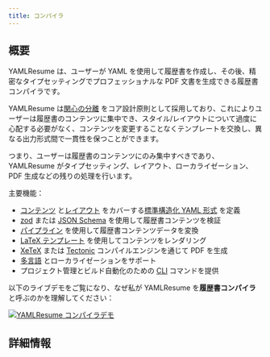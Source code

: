 ```yaml
---
title: コンパイラ
---
```


## 概要

YAMLResume は、ユーザーが YAML を使用して履歴書を作成し、その後、精密なタイプセッティングでプロフェッショナルな PDF 文書を生成できる履歴書コンパイラです。

YAMLResume は[関心の分離](https://en.wikipedia.org/wiki/Separation_of_concerns) をコア設計原則として採用しており、これによりユーザーは履歴書のコンテンツに集中でき、スタイル/レイアウトについて過度に心配する必要がなく、コンテンツを変更することなくテンプレートを交換し、異なる出力形式間で一貫性を保つことができます。

つまり、ユーザーは履歴書のコンテンツにのみ集中すべきであり、YAMLResume がタイプセッティング、レイアウト、ローカライゼーション、PDF 生成などの残りの処理を行います。

主要機能：

- [コンテンツ](/ja/docs/compiler/types#resumecontent) と[レイアウト](/ja/docs/compiler/types#resumecontent) をカバーする[標準構造化 YAML 形式](/ja/docs/compiler/types) を定義
- [zod](https://zod.dev) または [JSON Schema](https://json-schema.org) を使用して履歴書コンテンツを検証
- [パイプライン](/ja/docs/compiler/architecture#data-processing-pipeline) を使用して履歴書コンテンツデータを変換
- [LaTeX テンプレート](/ja/docs/layout/templates) を使用してコンテンツをレンダリング
- [XeTeX](/ja/docs/installation#xetex) または [Tectonic](/ja/docs/installation#tectonic) コンパイルエンジンを通じて PDF を生成
- [多言語](/ja/docs/content/multi-languages) とローカライゼーションをサポート
- プロジェクト管理とビルド自動化のための [CLI](/ja/docs/cli) コマンドを提供

以下のライブデモをご覧になり、なぜ私が YAMLResume を**履歴書コンパイラ**と呼ぶのかを理解してください：

[![YAMLResume コンパイラデモ](https://asciinema.org/a/728098.svg)](https://asciinema.org/a/728098)

## 詳細情報

<Cards>
  <Card
    href="/ja/docs/compiler/architecture"
    title="アーキテクチャ"
    description="YAMLResume コンパイラアーキテクチャの概要"
  />
  <Card
    href="/ja/docs/compiler/schema"
    title="スキーマ"
    description="スキーマを使用した履歴書検証"
  />
  <Card
    href="/ja/docs/compiler/types"
    title="タイプ"
    description="データタイプ定義"
  />
</Cards>
